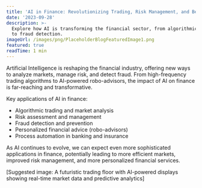 ```yaml
---
title: 'AI in Finance: Revolutionizing Trading, Risk Management, and Beyond'
date: '2023-09-28'
description: >-
  Explore how AI is transforming the financial sector, from algorithmic trading
  to fraud detection.
imageUrl: /images/png/PlaceholderBlogFeaturedImage1.png
featured: true
readTime: 1 min
---
```


Artificial Intelligence is reshaping the financial industry, offering new ways to analyze markets, manage risk, and detect fraud. From high-frequency trading algorithms to AI-powered robo-advisors, the impact of AI on finance is far-reaching and transformative.

Key applications of AI in finance:

- Algorithmic trading and market analysis
- Risk assessment and management
- Fraud detection and prevention
- Personalized financial advice (robo-advisors)
- Process automation in banking and insurance

As AI continues to evolve, we can expect even more sophisticated applications in finance, potentially leading to more efficient markets, improved risk management, and more personalized financial services.

[Suggested image: A futuristic trading floor with AI-powered displays showing real-time market data and predictive analytics]

